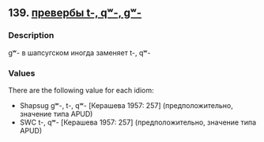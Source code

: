 ## 139. <a href =  'https://agricolamz.github.io/The_Circassian_Isoglosses_Database/139.html'>превербы t-, qʷ-, gʷ-</a>
### Description

gʷ- в шапсугском иногда заменяет t-, qʷ-

### Values
There are the following value for each idiom:

* Shapsug  gʷ-, t-, qʷ- [Керашева 1957: 257] (предположительно, значение типа APUD)
* SWC  t-, qʷ- [Керашева 1957: 257] (предположительно, значение типа APUD)

